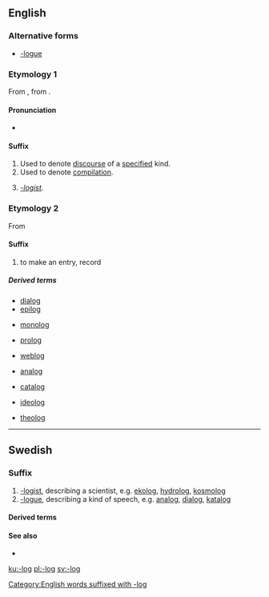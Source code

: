 ==English==

===Alternative forms===
* [[-logue]]

===Etymology 1===
From {{etyl|fr|sort=logue}} {{term|-logue|lang=fr}}, from {{etyl|grc|sort=logue}} {{term|-λόγος|tr=-logos||one who speaks (in a certain manner)|lang=grc}}.

====Pronunciation====
{{rfc-level|check placement of Pronunciation|lang=en}}
* {{a|US}} {{enPR|lɒɡ}}

====Suffix====
{{en-suffix|plural|-logs|sort=log}}

# Used to denote [[discourse]] of a [[specify|specified]] kind.
# Used to denote [[compilation]].
# {{rare|sort=log}} ''[[-logist]]''.

===Etymology 2===
From {{term|log||to make an entry, record|lang=en}}

====Suffix====
{{infl|en|suffix}}

# to make an entry, record

=====Derived terms=====
{{rel-top4|-discourse}}
* [[dialog]]
* [[epilog]]
{{rel-mid4}}
* [[monolog]]
{{rel-mid4}}
* [[prolog]]
{{rel-mid4}}
* [[weblog]]
{{rel-bottom}}
{{rel-top4|-compilation}}
* [[analog]]
{{rel-mid4}}
* [[catalog]]
{{rel-mid4}}
{{rel-mid4}}
{{rel-bottom}}
{{rel-top4|-logist}}
{{rel-mid4}}
* [[ideolog]]
{{rel-mid4}}
{{rel-mid4}}
* [[theolog]]
{{rel-bottom}}

[[Category:English words suffixed with -log]]

----

==Swedish==

===Suffix===
{{head|sv|suffix|definite singular|-logen|indefinite plural|-loger|definite plural|-logerna|sort=log}}

# [[-logist]], describing a scientist, e.g. [[ekolog]], [[hydrolog]], [[kosmolog]]
# [[-logue]], describing a kind of speech, e.g. [[analog]], [[dialog]], [[katalog]]

====Derived terms====
{{suffixsee|sv}}

====See also====
* {{l|sv|-logi}}

[[ku:-log]]
[[pl:-log]]
[[sv:-log]]